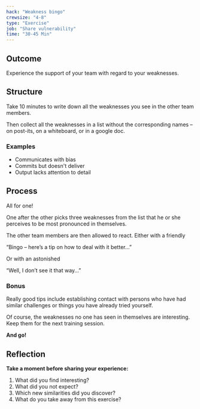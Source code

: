 ```yaml
---
hack: "Weakness bingo"
crewsize: "4-8"
type: "Exercise"
job: "Share vulnerability"
time: "30-45 Min"
---
```


## Outcome

Experience the support of your team with regard to your weaknesses.

## Structure

Take 10 minutes to write down all the weaknesses you see in the other team members.

Then collect all the weaknesses in a list without the corresponding names – on post-its, on a whiteboard, or in a google doc.

### Examples

- Communicates with bias
- Commits but doesn't deliver
- Output lacks attention to detail

## Process

All for one!

One after the other picks three weaknesses from the list that he or she perceives to be most pronounced in themselves.

The other team members are then allowed to react. Either with a friendly

“Bingo – here’s a tip on how to deal with it better…”

Or with an astonished

“Well, I don’t see it that way…”

### Bonus

Really good tips include establishing contact with persons who have had similar challenges or things you have already tried yourself.

Of course, the weaknesses no one has seen in themselves are interesting. Keep them for the next training session.

**And go!**

## Reflection

**Take a moment before sharing your experience:**

1. What did you find interesting?
2. What did you not expect?
3. Which new similarities did you discover?
4. What do you take away from this exercise?

